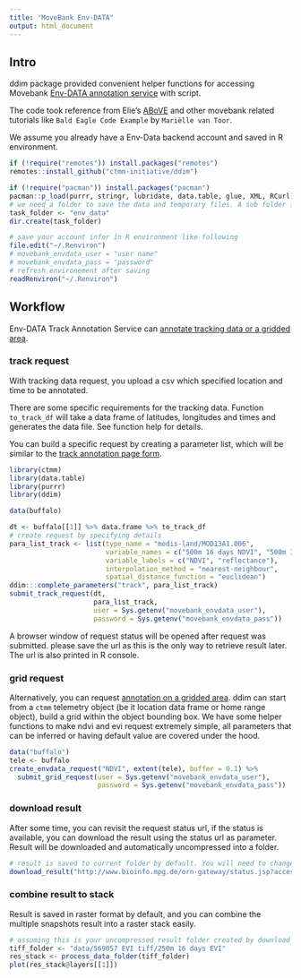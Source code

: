 ```yaml
---
title: "MoveBank Env-DATA"
output: html_document
---
```


## Intro
  ddim package provided convenient helper functions for accessing Movebank [Env-DATA annotation service](https://www.movebank.org/cms/movebank-content/env-data) with script. 
  
  The code took reference from Elie's [ABoVE](https://github.com/ABoVE-AotM/above) and other movebank related tutorials like `Bald Eagle Code Example` by `Mariëlle van Toor`.
  
  We assume you already have a Env-Data backend account and saved in R environment.
  
```r
if (!require("remotes")) install.packages("remotes")
remotes::install_github("ctmm-initiative/ddim")

if (!require("pacman")) install.packages("pacman")
pacman::p_load(purrr, stringr, lubridate, data.table, glue, XML, RCurl)
# we need a folder to save the data and temporary files. A sub folder is created on working folder
task_folder <- "env_data"
dir.create(task_folder)

# save your account infor in R environment like following
file.edit("~/.Renviron")
# movebank_envdata_user = "user name"
# movebank_envdata_pass = "password"
# refresh environement after saving 
readRenviron("~/.Renviron")
```

## Workflow
  Env-DATA Track Annotation Service can [annotate tracking data or a gridded area](https://www.movebank.org/cms/movebank-content/env-data-track-annotation).

### track request
  With tracking data request, you upload a csv which specified location and time to be annotated.
  
  There are some specific requirements for the tracking data. Function `to_track_df` will take a data frame of latitudes, longitudes and times and generates the data file. See function help for details.
  
  You can build a specific request by creating a parameter list, which will be similar to the [track annotation page form](http://www.bioinfo.mpg.de/orn-gateway/submit-track.jsp).
```r
library(ctmm)
library(data.table)
library(purrr)
library(ddim)

data(buffalo)

dt <- buffalo[[1]] %>% data.frame %>% to_track_df
# create request by specifying details
para_list_track <- list(type_name = "modis-land/MOD13A1.006",
                        variable_names = c("500m 16 days NDVI", "500m 16 days NIR reflectance"),
                        variable_labels = c("NDVI", "reflectance"),
                        interpolation_method = "nearest-neighbour",
                        spatial_distance_function = "euclidean")
ddim:::complete_parameters("track", para_list_track)
submit_track_request(dt,
                     para_list_track,
                     user = Sys.getenv("movebank_envdata_user"),
                     password = Sys.getenv("movebank_envdata_pass"))

```
  A browser window of request status will be opened after request was submitted. please save the url as this is the only way to retrieve result later. The url is also printed in R console.
  
### grid request
  Alternatively, you can request [annotation on a gridded area](http://www.bioinfo.mpg.de/orn-gateway/submit-grid.jsp). ddim can start from a `ctmm` telemetry object (be it location data frame or home range object), build a grid within the object bounding box. We have some helper functions to make ndvi and evi request extremely simple, all parameters that can be inferred or having default value are covered under the hood.
  
```r
data("buffalo")
tele <- buffalo
create_envdata_request("NDVI", extent(tele), buffer = 0.1) %>% 
  submit_grid_request(user = Sys.getenv("movebank_envdata_user"),
                      password = Sys.getenv("movebank_envdata_pass"))
```
  
### download result
  After some time, you can revisit the request status url, if the status is available, you can download the result using the status url as parameter. Result will be downloaded and automatically uncompressed into a folder.
```r
# result is saved to current folder by default. You will need to change parameter to your status url
download_result("http://www.bioinfo.mpg.de/orn-gateway/status.jsp?access-key=2682055319626802928")
```

### combine result to stack
  Result is saved in raster format by default, and you can combine the multiple snapshots result into a raster stack easily.
```r
# assuming this is your uncompressed result folder created by download_result
tiff_folder <- "data/569057 EVI tiff/250m 16 days EVI"
res_stack <- process_data_folder(tiff_folder)
plot(res_stack@layers[[1]])
```
  
